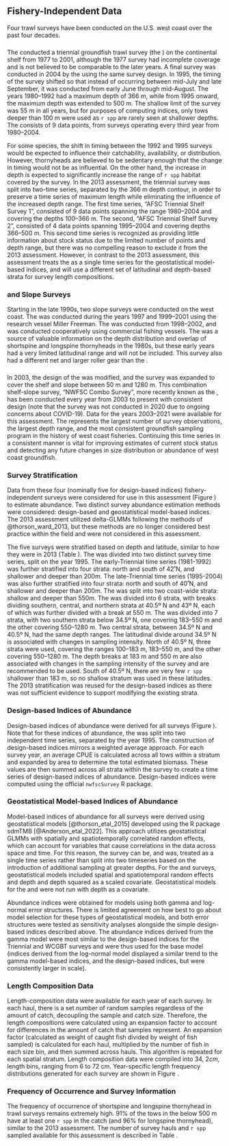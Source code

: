 ## Fishery-Independent Data
Four trawl surveys have been conducted on the U.S. west coast over the past four decades. 

### \acrlong{s-tri}
The \gls{afsc} conducted a triennial groundfish trawl survey (the \Gls{s-tri}) on the continental shelf from 1977 to 2001, although the 1977 survey had incomplete coverage and is not believed to be comparable to the later years. A final survey was conducted in 2004 by the \gls{nwfsc} using the same survey design. In 1995, the timing of the survey shifted so that instead of occurring between mid-July and late September, it was conducted from early June through mid-August. The years 1980–1992 had a maximum depth of 366 m, while from 1995 onward, the maximum depth was extended to 500 m. The shallow limit of the survey was 55 m in all years, but for purposes of computing indices, only tows deeper than 100 m were used as `r spp` are rarely seen at shallower depths. The \gls{s-tri} consists of 9 data points, from surveys operating every third year from 1980–2004.

For some species, the shift in timing between the 1992 and 1995 surveys would be expected to influence their catchability, availability, or distribution. However, thornyheads are believed to be sedentary enough that the change in timing would not be as influential. On the other hand, the increase in depth is expected to significantly increase the range of `r spp` habitat covered by the survey. In the 2013 assessment, the triennial survey was split into two-time series, separated by the 366 m depth contour, in order to preserve a time series of maximum length while eliminating the influence of the increased depth range. The first time series, "AFSC Triennial Shelf Survey 1”, consisted of 9 data points spanning the range 1980–2004 and covering the depths 100–366 m. The second, “AFSC Triennial Shelf Survey 2”, consisted of 4 data points spanning 1995–2004 and covering depths 366–500 m. This second time series is recognized as providing little information about stock status due to the limited number of points and depth range, but there was no compelling reason to exclude it from the 2013 assessment. However, in contrast to the 2013 assessment, this assessment treats the \gls{s-tri} as a single time series for the geostatistical model-based indices, and will use a different set of latitudinal and depth-based strata for survey length compositions.  

### \acrshort{afsc} and \acrshort{nwfsc} Slope Surveys
Starting in the late 1990s, two slope surveys were conducted on the west coast. The \gls{s-aslope} was conducted during the years 1997 and 1999–2001 using the research vessel Miller Freeman. The \gls{s-nwslope} was conducted from 1998–2002, and was conducted cooperatively using commercial fishing vessels. The \gls{s-aslope} was a source of valuable information on the depth distribution and overlap of shortspine and longspine thornyheads in the 1980s, but these early years had a very limited latitudinal range and will not be included. This survey also had a different net and larger roller gear than the \gls{s-nwslope}.

### \acrlong{s-wcgbt}
In 2003, the design of the \gls{s-nwslope} was modified, and the survey was expanded to cover the shelf and slope between 50 m and 1280 m. This combination shelf-slope survey, “NWFSC Combo Survey”, more recently known as the \gls{s-wcgbt}, has been conducted every year from 2003 to present with consistent design (note that the survey was not conducted in 2020 due to ongoing concerns about COVID-19). Data for the years 2003–2021 were available for this assessment. The \gls{s-wcgbt} represents the largest number of survey observations, the largest depth range, and the most consistent groundfish sampling program in the history of west coast fisheries. Continuing this time series in a consistent manner is vital for improving estimates of current stock status and detecting any future changes in size distribution or abundance of west coast groundfish.

### Survey Stratification
Data from these four (nominally five for design-based indices) fishery-independent surveys were considered for use in this assessment (Figure \ref{fig:survey_data_timeseries}) to estimate abundance. Two distinct survey abundance estimation methods were considered: design-based and geostatistical model-based indices. The 2013 assessment utilized delta-GLMMs following the methods of @thorson_ward_2013, but these methods are no longer considered best practice within the field and were not considered in this assessment.

The five surveys were stratified based on depth and latitude, similar to how they were in 2013 (Table \ref{tab:surveystrat}). The \gls{s-tri} was divided into two distinct survey time series, split on the year 1995. The early-Triennial time series (1981-1992) was further stratified into four strata: north and south of 42˚N, and shallower and deeper than 200m. The late-Triennial time series (1995-2004) was also further stratified into four strata: north and south of 40˚N, and shallower and deeper than 200m.  The \gls{s-aslope} was split into two coast-wide strata: shallow and deeper than 550m. The \gls{s-nwslope} was divided into 6 strata, with breaks dividing southern, central, and northern strata at 40.5º N and 43º N, each of which was further divided with a break at 550 m. The \gls{s-wcgbt} was divided into 7 strata, with two southern strata below 34.5º N, one covering 183–550 m and the other covering 550–1280 m. Two central strata, between 34.5º N and 40.5º N, had the same depth ranges. The latitudinal divide around 34.5º N is associated with changes in sampling intensity. North of 40.5º N, three strata were used, covering the ranges 100–183 m, 183–550 m, and the other covering 550–1280 m. The depth breaks at 183 m and 550 m are also associated with changes in the sampling intensity of the survey and are recommended to be used. South of 40.5º N, there are very few `r spp` shallower than 183 m, so no shallow stratum was used in these latitudes. The 2013 stratification was reused for the design-based indices as there was not sufficient evidence to support modifying the existing strata. 

### Design-based Indices of Abundance
Design-based indices of abundance were derived for all surveys (Figure \ref{fig:designbasedsurv}). Note that for these indices of abundance, the \gls{s-tri} was split into two independent time series, separated by the year 1995. The construction of design-based indices mirrors a weighted average approach. For each survey year, an average CPUE is calculated across all tows within a stratum and expanded by area to determine the total estimated biomass. These values are then summed across all strata within the survey to create a time series of design-based indices of abundance. Design-based indices were computed using the official `nwfscSurvey` R package. 

### Geostatistical Model-based Indices of Abundance
Model-based indices of abundance for all surveys were derived using geostatistical models [@thorson_etal_2015] developed using the R package sdmTMB [@Anderson_etal_2022]. This approach utilizes geostatistical GLMMs with spatially and spatiotemporally correlated random effects, which can account for variables that cause correlations in the data across space and time. For this reason, the \gls{s-tri} survey can be, and was, treated as a single time series rather than split into two timeseries based on the introduction of additional sampling at greater depths. For the \gls{s-tri} and \gls{s-wcgbt} surveys,  geostatistical models included spatial and spatiotemporal random effects and depth and depth squared as a scaled covariate. Geostatistical models for the \gls{s-nwslope} and \gls{s-aslope} were not run with depth as a covariate.

Abundance indices were obtained for models using both gamma and log-normal error structures. There is limited agreement on how best to go about model selection for these types of geostatistical models, and both error structures were tested as sensitivity analyses alongside the simple design-based indices described above. The abundance indices derived from the gamma model were most similar to the design-based indices for the Triennial and WCGBT surveys and were thus used for the base model (indices derived from the log-normal model displayed a similar trend to the gamma model-based indices, and the design-based indices, but were consistently larger in scale).

### Length Composition Data
Length-composition data were available for each year of each survey. In each haul, there is a set number of random samples regardless of the amount of catch, decoupling the sample and catch size. Therefore, the length compositions were calculated using an expansion factor to account for differences in the amount of catch that samples represent. An expansion factor (calculated as weight of caught fish divided by weight of fish sampled) is calculated for each haul, multiplied by the number of fish in each size bin, and then summed across hauls. This algorithm is repeated for each spatial stratum. Length composition data were compiled into 34, $2 cm$, length bins, ranging from 6 to 72 cm. Year-specific length frequency distributions generated for each survey are shown in Figure \ref{fig:survey_comps}.

### Frequency of Occurrence and Survey Information
The frequency of occurrence of shortspine and longspine thornyhead in trawl surveys remains extremely high. 91% of the tows in the \gls{s-wcgbt} below 500 m have at least one `r spp` in the catch (and 96% for longspine thornyhead), similar to the 2013 assessment. The number of survey hauls and `r spp` sampled available for this assessment is described in Table \ref{tab:survinfo}.
